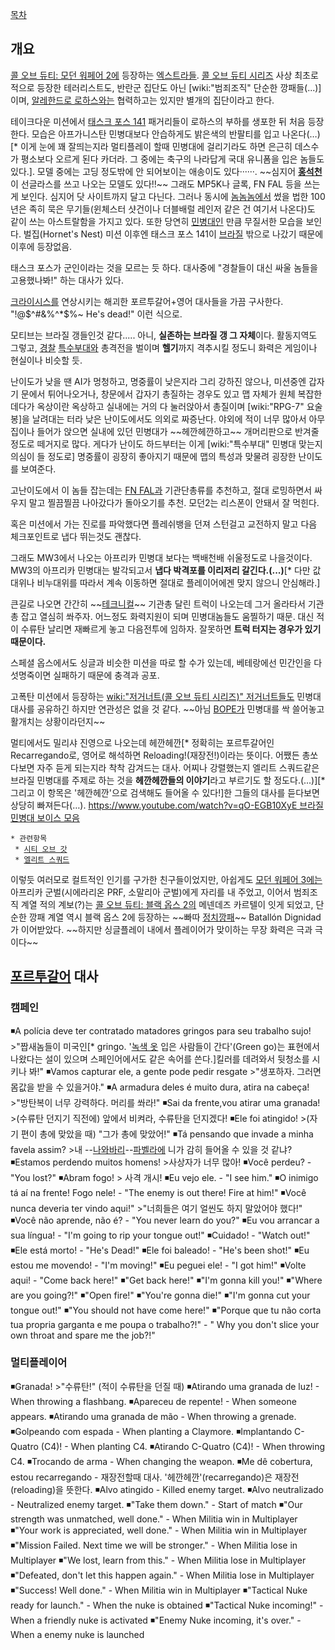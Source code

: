 [[목차]]

== 개요 ==

[[콜 오브 듀티: 모던 워페어 2]]에 등장하는 [[엑스트라]]들. [[콜 오브 듀티 시리즈]] 사상 최초로 적으로 등장한 테러리스트도, 반란군 집단도 아닌 [wiki:"범죄조직" 단순한 깡패들(...)]이며, [[알레한드로 로하스]]와는 협력하고는 있지만 별개의 집단이라고 한다. 

테이크다운 미션에서 [[태스크 포스 141]] 패거리들이 로하스의 부하를 생포한 뒤 처음 등장한다. 모습은 아프가니스탄 민병대보다 안습하게도 밝은색의 반팔티를 입고 나온다(…)[* 이게 눈에 꽤 잘띄는지라 멀티플레이 할때 민병대에 걸리기라도 하면 은근히 데스수가 평소보다 오르게 된다 카더라. 그 중에는 축구의 나라답게 국대 유니폼을 입은 놈들도 있다.]. 모델 중에는 고딩 정도밖에 안 되어보이는 애송이도 있다······. ~~심지어 '''[[홍석천]]'''이 선글라스를 쓰고 나오는 모델도 있다!!~~ 그래도 MP5K나 글록, FN FAL 등을 쓰는 게 보인다. 심지어 닷 사이트까지 달고 다닌다. 그러나 동시에 [[놈놈놈]]에서 썼을 법한 100년은 족히 묵은 무기들(윈체스터 샷건이나 더블배럴 레인저 같은 건 여기서 나온다)도 같이 쓰는 아스트랄함을 가지고 있다. 또한 당연히 [[민병대]]인 만큼 무질서한 모습을 보인다.
벌집(Hornet's Nest) 미션 이후엔 태스크 포스 141이 [[브라질]] 밖으로 나갔기 때문에 이후에 등장없음.

태스크 포스가 군인이라는 것을 모르는 듯 하다. 대사중에 "경찰들이 대신 싸울 놈들을 고용했나봐!" 하는 대사가 있다. 

[[크라이시스]]를 연상시키는 해괴한 포르투갈어+영어 대사들을 가끔 구사한다. "!@$^#&%^*$%~ He's dead!" 이런 식으로.

모티브는 브라질 갱들인것 같다..... 아니, '''실존하는 브라질 갱 그 자체'''이다. 활동지역도 그렇고, [[경찰]] [[특수부대]]와 총격전을 벌이며 '''헬기'''까지 격추시킬 정도니 화력은 게임이나 현실이나 비슷할 듯.

난이도가 낮을 땐 AI가 멍청하고, 명중률이 낮은지라 그리 강하진 않으나, 미션중엔 갑자기 문에서 튀어나오거나, 창문에서 갑자기 총질하는 경우도 있고 맵 자체가 원체 복잡한데다가 옥상이란 옥상하고 실내에는 거의 다 눌러앉아서 총질이며 [wiki:"RPG-7" 요술봉]을 날려대는 터라 낮은 난이도에서도 의외로 짜증난다. 야외에 적이 너무 많아서 아무 집이나 들어가 앉으면 실내에 있던 민병대가 ~~헤깐헤깐하고~~ 개머리판으로 반겨줄 정도로 떼거지로 많다. 게다가 난이도 하드부터는 이게 [wiki:"특수부대" 민병대 맞는지 의심이 들 정도로] 명중률이 굉장히 좋아지기 때문에 맵의 특성과 맞물려 굉장한 난이도를 보여준다. 

고난이도에서 이 놈들 잡는데는 [[FN FAL]]과 기관단총류를 추천하고, 절대 로밍하면서 싸우지 말고 찔끔찔끔 나아갔다가 돌아오기를 추천. 모던2는 리스폰이 안돼서 잘 먹힌다.

혹은 미션에서 가는 진로를 파악했다면 플레쉬뱅을 던져 스턴걸고 교전하지 말고 다음 체크포인트로 냅다 뛰는것도 괜찮다. 

그래도 MW3에서 나오는 아프리카 민병대 보다는 백배천배 쉬울정도로 나을것이다. MW3의 아프리카 민병대는 발각되고서 '''냅다 박격포를 이리저리 갈긴다.(...)'''[* 다만 값대위나 비누대위를 따라서 계속 이동하면 절대로 플레이어에겐 맞지 않으니 안심해라.]

큰길로 나오면 간간히 ~~[[테크니컬]]~~ 기관총 달린 트럭이 나오는데 그거 올라타서 기관총 잡고 열심히 쏴주자. 어느정도 화력지원이 되며 민병대놈들도 움찔하기 때문.
대신 적이 수류탄 날리면 재빠르게 놓고 다음전투에 임하자. 잘못하면 ''' 트럭 터지는 경우가 있기 때문이다. ''' 

스페셜 옵스에서도 싱글과 비슷한 미션을 따로 할 수가 있는데, 베테랑에선 민간인을 다섯명죽이면 실패하기 때문에 충격과 공포.

고폭탄 미션에서 등장하는 [[wiki:"저거너트(콜 오브 듀티 시리즈)" 저거너트]]들도 민병대 대사를 공유하긴 하지만 연관성은 없을 것 같다. ~~아님 [[BOPE]]가 민병대를 싹 쓸어놓고 활개치는 상황이라던지~~

멀티에서도 밀리샤 진영으로 나오는데 헤깐헤깐[* 정확히는 포르투갈어인 Recarregando로, 영어로 해석하면 Reloading!(재장전!)이라는 뜻이다. 어쨌든 총쏘다보면 자주 듣게 되는지라 착착 감겨드는 대사. 어찌나 강렬했는지 엘리트 스쿼드같은 브라질 민병대를 주제로 하는 것을 '''헤깐헤깐들의 이야기'''라고 부르기도 할 정도다.(...)][* 그리고 이 항목은 '헤깐헤깐'으로 검색해도 들어올 수 있다!]한 그들의 대사를 듣다보면 상당히 빠져든다(…). [[https://www.youtube.com/watch?v=qO-EGB10XyE 브라질 민병대 보이스 모음]]

{{{#!html
<object width="420" height="315"><param name="movie" value="//www.youtube-nocookie.com/v/CMyyQZfUjA8?version=3&amp;hl=ko_KR&amp;rel=0"></param><param name="allowFullScreen" value="true"></param><param name="allowscriptaccess" value="always"></param><embed src="//www.youtube-nocookie.com/v/CMyyQZfUjA8?version=3&amp;hl=ko_KR&amp;rel=0" type="application/x-shockwave-flash" width="420" height="315" allowscriptaccess="always" allowfullscreen="true"></embed></object>
}}}

 * 관련항목
  * [[시티 오브 갓]]
  * [[엘리트 스쿼드]]

이렇듯 여러모로 컬트적인 인기를 구가한 친구들이었지만, 아쉽게도 [[모던 워페어 3]]에는 아프리카 군벌(시에라리온 PRF, 소말리아 군벌)에게 자리를 내 주었고, 이어서 범죄조직 계열 적의 계보(?)는 [[콜 오브 듀티: 블랙 옵스 2]]의 메넨데즈 카르텔이 잇게 되었고, 단순한 깡패 계열 역시 블랙 옵스 2에 등장하는 ~~빠따 [[정치깡패]]~~ Batallón Dignidad가 이어받았다. ~~하지만 싱글플레이 내에서 플레이어가 맞이하는 무장 화력은 극과 극이다~~

== [[포르투갈어]] 대사 ==
=== 캠페인 ===
◾A polícia deve ter contratado matadores gringos para seu trabalho sujo!
>"짭새놈들이 미국인[* gringo. '[[군복|녹색 옷]] 입은 사람들이 간다'(Green go)는 표현에서 나왔다는 설이 있으며 스페인어에서도 같은 속어를 쓴다.]킬러를 데려와서 뒷청소를 시키나 봐!"
◾Vamos capturar ele, a gente pode pedir resgate
>"생포하자. 그러면 몸값을 받을 수 있을거야."
◾A armadura deles é muito dura, atira na cabeça!
>"방탄복이 너무 강력하다. 머리를 쏴라!"
◾Sai da frente,vou atirar uma granada!
>(수류탄 던지기 직전에) 앞에서 비켜라, 수류탄을 던지겠다!
◾Ele foi atingido!
>(자기 편이 총에 맞았을 때) "그가 총에 맞았어!"
◾Tá pensando que invade a minha favela assim?
>내 --[[나와바리]]--[[파벨라]]에 니가 감히 들어올 수 있을 것 같냐?
◾Estamos perdendo muitos homens!
>사상자가 너무 많아!  
◾Você perdeu? - "You lost?" 
◾Abram fogo!
> 사격 개시!
◾Eu vejo ele. - "I see him." 
◾O inimigo tá aí na frente! Fogo nele! - "The enemy is out there! Fire at him!" 
◾Você nunca deveria ter vindo aqui!"
>"너희들은 여기 얼씬도 하지 말았어야 했다!"
◾Você não aprende, não é? - "You never learn do you?" 
◾Eu vou arrancar a sua língua! - "I'm going to rip your tongue out!" 
◾Cuidado! - "Watch out!" 
◾Ele está morto! - "He's Dead!" 
◾Ele foi baleado! - "He's been shot!" 
◾Eu estou me movendo! - "I'm moving!" 
◾Eu peguei ele! - "I got him!" 
◾Volte aqui! - "Come back here!" 
◾"Get back here!" 
◾"I'm gonna kill you!" 
◾"Where are you going?!" 
◾"Open fire!" 
◾"You're gonna die!" 
◾"I'm gonna cut your tongue out!" 
◾"You should not have come here!" 
◾"Porque que tu não corta tua propria garganta e me poupa o trabalho?!" - " Why you don't slice your own throat and spare me the job?!" 

=== 멀티플레이어 ===
◾Granada!
>"수류탄!" (적이 수류탄을 던질 때)
◾Atirando uma granada de luz! - When throwing a flashbang. 
◾Apareceu de repente! - When someone appears. 
◾Atirando uma granada de mão - When throwing a grenade. 
◾Golpeando com espada - When planting a Claymore. 
◾Implantando C-Quatro (C4)! - When planting C4. 
◾Atirando C-Quatro (C4)! - When throwing C4. 
◾Trocando de arma - When changing the weapon. 
◾Me dê cobertura, estou recarregando - 재장전할때 대사. '헤깐헤깐'(recarregando)은 재장전(reloading)을 뜻한다.
◾Alvo atingido - Killed enemy target. 
◾Alvo neutralizado - Neutralized enemy target. 
◾"Take them down." - Start of match 
◾"Our strength was unmatched, well done." - When Militia win in Multiplayer 
◾"Your work is appreciated, well done." - When Militia win in Multiplayer 
◾"Mission Failed. Next time we will be stronger." - When Militia lose in Multiplayer 
◾"We lost, learn from this." - When Militia lose in Multiplayer 
◾"Defeated, don't let this happen again." - When Militia lose in Multiplayer 
◾"Success! Well done." - When Militia win in Multiplayer 
◾"Tactical Nuke ready for launch." - When the nuke is obtained 
◾"Tactical Nuke incoming!" - When a friendly nuke is activated 
◾"Enemy Nuke incoming, it's over." - When a enemy nuke is launched 
